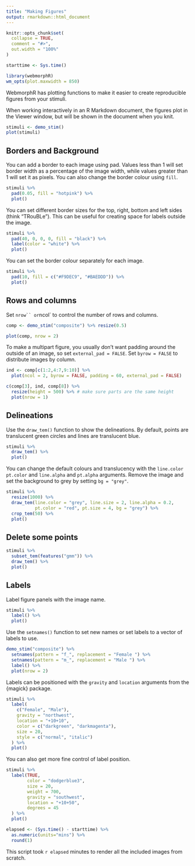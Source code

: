 ```yaml
---
title: "Making Figures"
output: rmarkdown::html_document
---
```


```r
knitr::opts_chunk$set(
  collapse = TRUE,
  comment = "#>",
  out.width = "100%"
)

starttime <- Sys.time()

library(webmorphR)
wm_opts(plot.maxwidth = 850)
```


WebmorphR has plotting functions to make it easier to create reproducible figures from your stimuli.

When working interactively in an R Markdown document, the figures plot in the Viewer window, but will be shown in the document when you knit.

```r
stimuli <- demo_stim()
plot(stimuli)
```


## Borders and Background

You can add a border to each image using pad. Values less than 1 will set border width as a percentage of the image width, while values greater than 1 will set it as pixels. You can also change the border colour using `fill`.


```r
stimuli %>%
  pad(0.05, fill = "hotpink") %>%
  plot()
```


You can set different border sizes for the top, right, bottom and left sides (think "TRouBLe"). This can be useful for creating space for labels outside the image.

```r
stimuli %>%
  pad(40, 0, 0, 0, fill = "black") %>%
  label(color = "white") %>%
  plot()
```


You can set the border colour separately for each image.

```r
stimuli %>%
  pad(10, fill = c("#F9DEC9", "#BAEDDD")) %>%
  plot()
```

## Rows and columns

Set `nrow`` or `ncol` to control the number of rows and columns.

```r
comp <- demo_stim("composite") %>% resize(0.5)

plot(comp, nrow = 2)
```


To make a multipart figure, you usually don't want padding around the outside of an image, so set `external_pad = FALSE`.  Set `byrow = FALSE` to distribute images by column.

```r
ind <- comp[c(1:2,4:7,9:10)] %>%
  plot(ncol = 2, byrow = FALSE, padding = 60, external_pad = FALSE)

c(comp[3], ind, comp[8]) %>%
  resize(height = 500) %>% # make sure parts are the same height
  plot(nrow = 1)
```


## Delineations

Use the `draw_tem()` function to show the delineations. By default, points are translucent green circles and lines are translucent blue.

```r
stimuli %>%
  draw_tem() %>%
  plot()
```

You can change the default colours and translucency with the `line.color` `pt.color` and `line.alpha` and `pt.alpha` arguments. Remove the image and set the background to grey by setting `bg = "grey"`.

```r
stimuli %>%
  resize(1000) %>%
  draw_tem(line.color = "grey", line.size = 2, line.alpha = 0.2, 
           pt.color = "red", pt.size = 4, bg = "grey") %>%
  crop_tem(50) %>%
  plot()
```


## Delete some points

```r
stimuli %>%
  subset_tem(features("gmm")) %>%
  draw_tem() %>%
  plot()
```

## Labels

Label figure panels with the image name.

```r
stimuli %>%
  label() %>%
  plot()
```

Use the `setnames()` function to set new names or set labels to a vector of labels to use.

```r
demo_stim("composite") %>%
  setnames(pattern = "f_", replacement = "Female ") %>%
  setnames(pattern = "m_", replacement = "Male ") %>%
  label() %>%
  plot(nrow = 2)
```

Labels can be positioned with the `gravity` and `location` arguments from the {magick} package.

```r
stimuli %>%
  label(
    c("Female", "Male"),
    gravity = "northwest",
    location = "+10+10",
    color = c("darkgreen", "darkmagenta"),
    size = 20, 
    style = c("normal", "italic")
  ) %>%
  plot()
```

You can also get more fine control of label position.

```r
stimuli %>%
  label(TRUE,
        color = "dodgerblue3",
        size = 20,
        weight = 700,
        gravity = "southwest",
        location = "+10+50",
        degrees = 45
  ) %>%
  plot()
```




```r
elapsed <- (Sys.time() - starttime) %>%
  as.numeric(units="mins") %>%
  round(1)
```

This script took `r elapsed` minutes to render all the included images from scratch.
